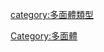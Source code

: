 {{noteTA
|1=zh-hans:台塔; zh-hant:帳塔;
|2=zh-hans:丸塔; zh-hant:罩帳;
|3=zh-hans:约翰逊; zh-hant:詹森;
}}

{{catmore}}
{{Commonscat|Johnson solids}}

[[Category:多面體|Category:多面體]]
[[category:多面體類型|category:多面體類型]]